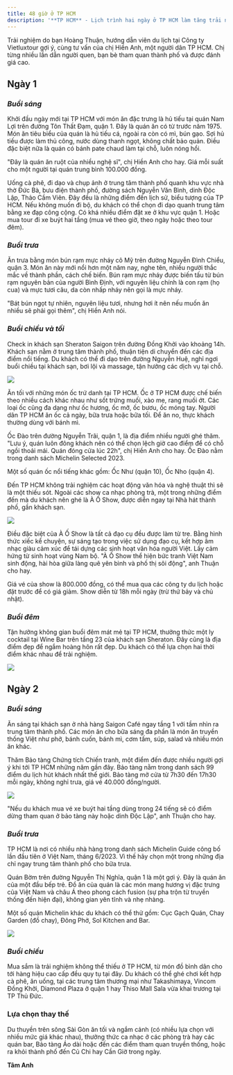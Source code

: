 ```yaml
---
title: 48 giờ ở TP HCM
description: '**TP HCM** - Lịch trình hai ngày ở TP HCM làm tăng trải nghiệm cao cấp, thích hợp với những du khách đã nhiều lần đến thành phố.'
---
```


Trải nghiệm do bạn Hoàng Thuận, hướng dẫn viên du lịch tại Công ty Vietluxtour gợi ý, cùng tư vấn của chị Hiền Anh, một người dân TP HCM. Chị từng nhiều lần dẫn người quen, bạn bè tham quan thành phố và được đánh giá cao.

## **Ngày 1**

### _Buổi sáng_

Khởi đầu ngày mới tại TP HCM với món ăn đặc trưng là hủ tiếu tại quán Nam Lợi trên đường Tôn Thất Đạm, quận 1. Đây là quán ăn có từ trước năm 1975. Món ăn tiêu biểu của quán là hủ tiếu cá, ngoài ra còn có mì, bún gạo. Sợi hủ tiếu được làm thủ công, nước dùng thanh ngọt, không chất bảo quản. Điều đặc biệt nữa là quán có bánh pate chaud làm tại chỗ, luôn nóng hổi.

"Đây là quán ăn ruột của nhiều nghệ sĩ", chị Hiền Anh cho hay. Giá mỗi suất cho một người tại quán trung bình 100.000 đồng.

Uống cà phê, đi dạo và chụp ảnh ở trung tâm thành phố quanh khu vực nhà thờ Đức Bà, bưu điện thành phố, đường sách Nguyễn Văn Bình, dinh Độc Lập, Thảo Cầm Viên. Đây đều là những điểm đến lịch sử, biểu tượng của TP HCM. Nếu không muốn đi bộ, du khách có thể chọn đi dạo quanh trung tâm bằng xe đạp công cộng. Có khá nhiều điểm đặt xe ở khu vực quận 1. Hoặc mua tour đi xe buýt hai tầng (mua vé theo giờ, theo ngày hoặc theo tour đêm).

### _Buổi trưa_

Ăn trưa bằng món bún rạm mực nháy cô Mỹ trên đường Nguyễn Đình Chiểu, quận 3. Món ăn này mới nổi hơn một năm nay, nghe tên, nhiều người thắc mắc về thành phần, cách chế biến. Bún rạm mực nháy được biến tấu từ bún rạm nguyên bản của người Bình Định, với nguyên liệu chính là con rạm (họ cua) và mực tươi câu, da còn nhấp nháy nên gọi là mực nháy.

"Bát bún ngọt tự nhiên, nguyên liệu tươi, nhưng hơi ít nên nếu muốn ăn nhiều sẽ phải gọi thêm", chị Hiền Anh nói.

### _Buổi chiều và tối_

Check in khách sạn Sheraton Saigon trên đường Đồng Khởi vào khoảng 14h. Khách sạn nằm ở trung tâm thành phố, thuận tiện di chuyển đến các địa điểm nổi tiếng. Du khách có thể đi dạo trên đường Nguyễn Huệ, nghỉ ngơi buổi chiều tại khách sạn, bơi lội và massage, tận hưởng các dịch vụ tại chỗ.

<Frame caption="Phòng Deluxe tại khách sạn Sheraton.">
  <img src="https://vcdn1-dulich.vnecdn.net/2024/02/29/Deluxe-2641-1709181869.jpg?w=0&h=0&q=100&dpr=1&fit=crop&s=wwz9LPggqsJILlR4XaofWg" />
</Frame>

Ăn tối với những món ốc trứ danh tại TP HCM. Ốc ở TP HCM được chế biến theo nhiều cách khác nhau như sốt trứng muối, xào me, rang muối ớt. Các loại ốc cũng đa dạng như ốc hương, ốc mỡ, ốc bươu, ốc móng tay. Người dân TP HCM ăn ốc cả ngày, bữa trưa hoặc bữa tối. Để ăn no, thực khách thường dùng với bánh mì.

Ốc Đào trên đường Nguyễn Trãi, quận 1, là địa điểm nhiều người ghé thăm. "Lưu ý, quán luôn đông khách nên có thể chọn lệch giờ cao điểm để có chỗ ngồi thoải mái. Quán đóng cửa lúc 22h", chị Hiền Anh cho hay. Ốc Đào nằm trong danh sách Michelin Selected 2023.

Một số quán ốc nổi tiếng khác gồm: Ốc Như (quận 10), Ốc Nho (quận 4).

Đến TP HCM không trải nghiệm các hoạt động văn hóa và nghệ thuật thì sẽ là một thiếu sót. Ngoài các show ca nhạc phòng trà, một trong những điểm đến mà du khách nên ghé là À Ố Show, được diễn ngay tại Nhà hát thành phố, gần khách sạn.

<Frame caption="Một cảnh trong Ồ Á Show.">
  <img src="https://vcdn1-dulich.vnecdn.net/2024/03/01/oashow-7131-1709258835.jpg?w=0&h=0&q=100&dpr=1&fit=crop&s=OUDNnE0U-K-OI_hKb6OSEA" />
</Frame>

Điều đặc biệt của À Ố Show là tất cả đạo cụ đều được làm từ tre. Bằng hình thức xiếc kể chuyện, sự sáng tạo trong việc sử dụng đạo cụ, kết hợp âm nhạc giàu cảm xúc để tái dựng các sinh hoạt văn hóa người Việt. Lấy cảm hứng từ sinh hoạt vùng Nam bộ. "À Ố Show thể hiện bức tranh Việt Nam sinh động, hài hòa giữa làng quê yên bình và phố thị sôi động", anh Thuận cho hay.

Giá vé của show là 800.000 đồng, có thể mua qua các công ty du lịch hoặc đặt trước để có giá giảm. Show diễn từ 18h mỗi ngày (trừ thứ bảy và chủ nhật).

### _Buổi đêm_

Tận hưởng không gian buổi đêm mát mẻ tại TP HCM, thưởng thức một ly cocktail tại Wine Bar trên tầng 23 của khách sạn Sheraton. Đây cũng là địa điểm đẹp để ngắm hoàng hôn rất đẹp. Du khách có thể lựa chọn hai thời điểm khác nhau để trải nghiệm.

<Frame caption="Không gian bar tầng 23 tại khách sạn. Ảnh: H">
  <img src="https://vcdn1-dulich.vnecdn.net/2024/02/29/bar1-3961-1709181870.jpg?w=0&h=0&q=100&dpr=1&fit=crop&s=mDENni53HtOgrwNrI1emgg" />
</Frame>

## **Ngày 2**

### _Buổi sáng_

Ăn sáng tại khách sạn ở nhà hàng Saigon Café ngay tầng 1 với tầm nhìn ra trung tâm thành phố. Các món ăn cho bữa sáng đa phần là món ăn truyền thống Việt như phở, bánh cuốn, bánh mì, cơm tấm, súp, salad và nhiều món ăn khác.

Thăm Bảo tàng Chứng tích Chiến tranh, một điểm đến được nhiều người gợi ý khi tới TP HCM những năm gần đây. Bảo tàng nằm trong danh sách 99 điểm du lịch hút khách nhất thế giới. Bảo tàng mở cửa từ 7h30 đến 17h30 mỗi ngày, không nghỉ trưa, giá vé 40.000 đồng/người.

<Frame caption="ột góc bảo tàng Chứng tích chiến tranh tái hiện hình ảnh nhà tù Côn Đảo. Ảnh: Quỳnh Trầ">
  <img src="https://vcdn1-dulich.vnecdn.net/2024/02/29/bao-tang1-7710-1709181870.jpg?w=0&h=0&q=100&dpr=1&fit=crop&s=N_6qtT4CfofEL8UZzMNXOA" />
</Frame>

"Nếu du khách mua vé xe buýt hai tầng dùng trong 24 tiếng sẽ có điểm dừng tham quan ở bảo tàng này hoặc dinh Độc Lập", anh Thuận cho hay.

### _Buổi trưa_

TP HCM là nơi có nhiều nhà hàng trong danh sách Michelin Guide công bố lần đầu tiên ở Việt Nam, tháng 6/2023. Vì thế hãy chọn một trong những địa chỉ ngay trung tâm thành phố cho bữa trưa.

Quán Bờm trên đường Nguyễn Thị Nghĩa, quận 1 là một gợi ý. Đây là quán ăn của một đầu bếp trẻ. Đồ ăn của quán là các món mang hương vị đặc trưng của Việt Nam và châu Á theo phong cách fusion (sự pha trộn từ truyền thống đến hiện đại), không gian yên tĩnh và nhẹ nhàng.

Một số quán Michelin khác du khách có thể thử gồm: Cục Gạch Quán, Chay Garden (đồ chay), Đông Phở, Sol Kitchen and Bar.

<Frame caption="Một góc không gian ở Cục Gạch quán. Ảnh: Cục Gạch">
  <img src="https://vcdn1-dulich.vnecdn.net/2024/02/29/cuc-gach-quan-10-dang-tat-4-5412-1709181870.jpg?w=0&h=0&q=100&dpr=1&fit=crop&s=_371xufINuhQ8IcJ5QJHsA" />
</Frame>

### _Buổi chiều_

Mua sắm là trải nghiệm không thể thiếu ở TP HCM, từ món đồ bình dân cho tới hàng hiệu cao cấp đều quy tụ tại đây. Du khách có thể ghé chơi kết hợp cà phê, ăn uống, tại các trung tâm thương mại như Takashimaya, Vincom Đồng Khởi, Diamond Plaza ở quận 1 hay Thiso Mall Sala vừa khai trương tại TP Thủ Đức.

### **Lựa chọn thay thế**

Du thuyền trên sông Sài Gòn ăn tối và ngắm cảnh (có nhiều lựa chọn với nhiều mức giá khác nhau), thưởng thức ca nhạc ở các phòng trà hay các quán bar, Bảo tàng Áo dài hoặc đến các điểm tham quan truyền thống, hoặc ra khỏi thành phố đến Củ Chi hay Cần Giờ trong ngày.

**Tâm Anh**